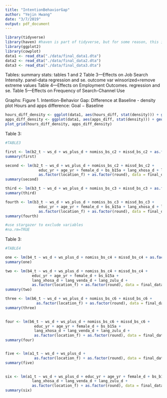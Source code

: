 ```yaml
---
title: "IntentionBehaviorGap"
author: "Yejin Hwang"
date: "3/7/2019"
output: pdf_document
---
```


```r
library(tidyverse)
library(haven) #haven is part of tidyverse, but for some reason, this is needed.
library(ggplot2)
library(cowplot)
data1 <- read_dta("./data/final_data1.dta")
data2 <- read_dta("./data/final_data2.dta")
data3 <- read_dta("./data/final_data3.dta")
```

Tables:
summary stats: tables 1 and 2
Table 3—Effects on Job Search Intensity. panel-data regression and se. outcome var winsorized=remove extreme values
Table 4—Effects on Employment Outcomes. regression and se.
Table 5—Effects on Frequency of Search-Channel Use

Graphs:
Figure 1. Intention-Behavior Gap: Difference at Baseline - density plot Hours and apps difference: Goal − Baseline

```r
hours_diff_density <- ggplot(data1, aes(hours_diff, stat(density))) + geom_histogram(fill = "#416b85", bins = 18) + labs(x = "Hours difference: Goal − Baseline", y = "Density") + ylim(0, 0.15)
apps_diff_density <- ggplot(data1, aes(apps_diff, stat(density))) + geom_histogram(fill = "#416b85", bins = 18) + labs(x = "Apps difference: Goal − Baseline", y = "Density")
plot_grid(hours_diff_density, apps_diff_density)
```

Table 3:

```r

#TABLE3

first <- lm(b2_t ~ ws_d + ws_plus_d + nomiss_bs_c2 + missd_bs_c2 + as.factor(location_f) + as.factor(round), data = final_data2)
summary(first)

second <- lm(b2_t ~ ws_d + ws_plus_d + nomiss_bs_c2 + missd_bs_c2 +
               educ_yr + age_yr + female_d + bs_b15a + lang_xhosa_d + lang_venda_d + lang_zulu_d +
               as.factor(location_f) + as.factor(round), data = final_data2)
summary(second)

third <- lm(b3_t ~ ws_d + ws_plus_d + nomiss_bs_c3 + missd_bs_c3 + as.factor(location_f) + as.factor(round), data = final_data2)
summary(third)

fourth <- lm(b3_t ~ ws_d + ws_plus_d + nomiss_bs_c3 + missd_bs_c3 +
               educ_yr + age_yr + female_d + bs_b15a + lang_xhosa_d + lang_venda_d + lang_zulu_d +
               as.factor(location_f) + as.factor(round), data = final_data2)
summary(fourth)

#use stargazer to exclude variables
#na.rm=TRUE
```

Table 3:

```r

#TABLE4

one <- lm(b4_t ~ ws_d + ws_plus_d + nomiss_bs_c4 + missd_bs_c4 + as.factor(location_f) + as.factor(round), data = final_data2)
summary(one)

two <- lm(b4_t ~ ws_d + ws_plus_d + nomiss_bs_c4 + missd_bs_c4 +
            educ_yr + age_yr + female_d + bs_b15a +
            lang_xhosa_d + lang_venda_d + lang_zulu_d +
            as.factor(location_f) + as.factor(round), data = final_data2)
summary(two)

three <- lm(b6_t ~ ws_d + ws_plus_d + nomiss_bs_c6 + missd_bs_c6 + 
              as.factor(location_f) + as.factor(round), data = final_data2)
summary(three)
  

four <- lm(b6_t ~ ws_d + ws_plus_d + nomiss_bs_c6 + missd_bs_c6 +
             educ_yr + age_yr + female_d + bs_b15a +
             lang_xhosa_d + lang_venda_d + lang_zulu_d +
             as.factor(location_f) + as.factor(round), data = final_data2)
summary(four)


five <- lm(a1_t ~ ws_d + ws_plus_d +
             as.factor(location_f) + as.factor(round), data = final_data2)
summary(five)
  

six <- lm(a1_t ~ ws_d + ws_plus_d + educ_yr + age_yr + female_d + bs_b15a +
            lang_xhosa_d + lang_venda_d + lang_zulu_d +
            as.factor(location_f) + as.factor(round), data = final_data2)
summary(six)
```

